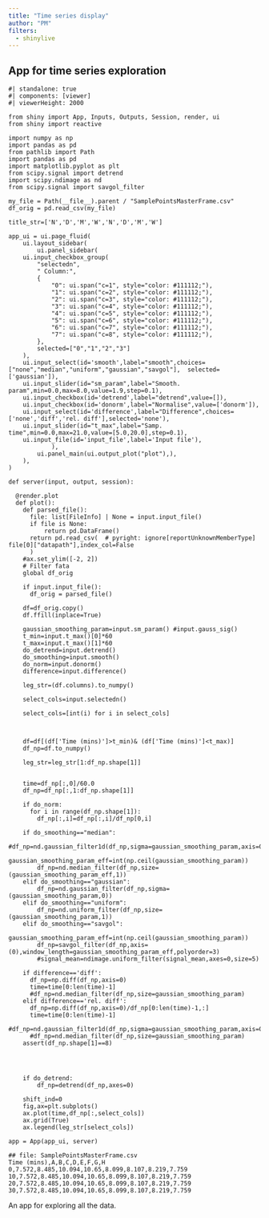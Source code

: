 ```yaml
---
title: "Time series display"
author: "PM"
filters:
  - shinylive
---
```




## App for time series exploration 

::: {#fig-dataexplore}
```shinylive-python
#| standalone: true
#| components: [viewer]
#| viewerHeight: 2000

from shiny import App, Inputs, Outputs, Session, render, ui
from shiny import reactive

import numpy as np
import pandas as pd
from pathlib import Path
import pandas as pd
import matplotlib.pyplot as plt
from scipy.signal import detrend
import scipy.ndimage as nd
from scipy.signal import savgol_filter

my_file = Path(__file__).parent / "SamplePointsMasterFrame.csv"
df_orig = pd.read_csv(my_file)

title_str=['N','D','M','W','N','D','M','W']

app_ui = ui.page_fluid(
    ui.layout_sidebar(
        ui.panel_sidebar(
    ui.input_checkbox_group(
        "selectedn",
        " Column:",
        {
            "0": ui.span("c=1", style="color: #111112;"),
            "1": ui.span("c=2", style="color: #111112;"),
            "2": ui.span("c=3", style="color: #111112;"),
            "3": ui.span("c=4", style="color: #111112;"),
            "4": ui.span("c=5", style="color: #111112;"),
            "5": ui.span("c=6", style="color: #111112;"),
            "6": ui.span("c=7", style="color: #111112;"),
            "7": ui.span("c=8", style="color: #111112;"),
        },
        selected=["0","1","2","3"]
    ),
    ui.input_select(id='smooth',label="smooth",choices=["none","median","uniform","gaussian","savgol"],  selected=['gaussian']),
    ui.input_slider(id="sm_param",label="Smooth. param",min=0.0,max=8.0,value=1.9,step=0.1),  
    ui.input_checkbox(id='detrend',label="detrend",value=[]),
    ui.input_checkbox(id='donorm',label="Normalise",value=['donorm']),
    ui.input_select(id='difference',label="Difference",choices=['none','diff','rel. diff'],selected='none'),
    ui.input_slider(id="t_max",label="Samp. time",min=0.0,max=21.0,value=[5.0,20.0],step=0.1),  
    ui.input_file(id='input_file',label='Input file'),
            ),
        ui.panel_main(ui.output_plot("plot"),),
    ),    
)

def server(input, output, session):
    
  @render.plot
  def plot():
    def parsed_file():
      file: list[FileInfo] | None = input.input_file()
      if file is None:
          return pd.DataFrame()
      return pd.read_csv(  # pyright: ignore[reportUnknownMemberType]
file[0]["datapath"],index_col=False
      )
    #ax.set_ylim([-2, 2])
    # Filter fata
    global df_orig

    if input.input_file():
      df_orig = parsed_file()
    
    df=df_orig.copy()
    df.ffill(inplace=True)

    gaussian_smoothing_param=input.sm_param() #input.gauss_sig()
    t_min=input.t_max()[0]*60
    t_max=input.t_max()[1]*60
    do_detrend=input.detrend()
    do_smoothing=input.smooth()
    do_norm=input.donorm()
    difference=input.difference()

    leg_str=(df.columns).to_numpy()

    select_cols=input.selectedn()

    select_cols=[int(i) for i in select_cols]



    df=df[(df['Time (mins)']>t_min)& (df['Time (mins)']<t_max)]
    df_np=df.to_numpy()

    leg_str=leg_str[1:df_np.shape[1]]


    time=df_np[:,0]/60.0
    df_np=df_np[:,1:df_np.shape[1]]

    if do_norm:
      for i in range(df_np.shape[1]):
        df_np[:,i]=df_np[:,i]/df_np[0,i]

    if do_smoothing=="median":
        #df_np=nd.gaussian_filter1d(df_np,sigma=gaussian_smoothing_param,axis=0)
        gaussian_smoothing_param_eff=int(np.ceil(gaussian_smoothing_param))
        df_np=nd.median_filter(df_np,size=(gaussian_smoothing_param_eff,1))
    elif do_smoothing=="gaussian":
        df_np=nd.gaussian_filter(df_np,sigma=(gaussian_smoothing_param,0))
    elif do_smoothing=="uniform":
        df_np=nd.uniform_filter(df_np,size=(gaussian_smoothing_param,1))
    elif do_smoothing=="savgol":
        gaussian_smoothing_param_eff=int(np.ceil(gaussian_smoothing_param))
        df_np=savgol_filter(df_np,axis=(0),window_length=gaussian_smoothing_param_eff,polyorder=3)
        #signal_mean=ndimage.uniform_filter(signal_mean,axes=0,size=5)
    
    if difference=='diff':
      df_np=np.diff(df_np,axis=0)
      time=time[0:len(time)-1]
      #df_np=nd.median_filter(df_np,size=gaussian_smoothing_param)
    elif difference=='rel. diff':
      df_np=np.diff(df_np,axis=0)/df_np[0:len(time)-1,:]
      time=time[0:len(time)-1]
      #df_np=nd.gaussian_filter1d(df_np,sigma=gaussian_smoothing_param,axis=0)
      #df_np=nd.median_filter(df_np,size=gaussian_smoothing_param)
    assert(df_np.shape[1]==8)
    

    

    if do_detrend:
        df_np=detrend(df_np,axes=0)

    shift_ind=0
    fig,ax=plt.subplots()
    ax.plot(time,df_np[:,select_cols])
    ax.grid(True)
    ax.legend(leg_str[select_cols])

app = App(app_ui, server)

## file: SamplePointsMasterFrame.csv
Time (mins),A,B,C,D,E,F,G,H
0,7.572,8.485,10.094,10.65,8.099,8.107,8.219,7.759
10,7.572,8.485,10.094,10.65,8.099,8.107,8.219,7.759
20,7.572,8.485,10.094,10.65,8.099,8.107,8.219,7.759
30,7.572,8.485,10.094,10.65,8.099,8.107,8.219,7.759
```
An app for exploring all the data.
:::


